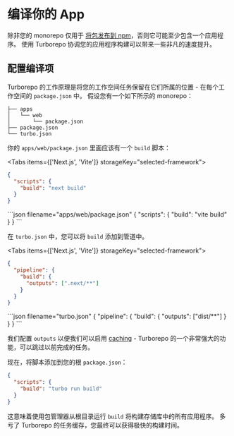
# 编译你的 App

除非您的 monorepo 仅用于 [将包发布到 npm](/repo/docs/handbook/publishing-packages)，否则它可能至少包含一个应用程序。 使用 Turborepo 协调您的应用程序构建可以带来一些非凡的速度提升。

## 配置编译项

Turborepo 的工作原理是将您的工作空间任务保留在它们所属的位置 - 在每个工作空间的 `package.json` 中。 假设您有一个如下所示的 monorepo：

```
├── apps
│   └── web
│       └── package.json
├── package.json
└── turbo.json
```

你的 `apps/web/package.json` 里面应该有一个 `build` 脚本：

<Tabs items={['Next.js', 'Vite']} storageKey="selected-framework">
  <Tab>
```json filename="apps/web/package.json"
{
  "scripts": {
    "build": "next build"
  }
}
```
  </Tab>
  <Tab>
```json filename="apps/web/package.json"
{
  "scripts": {
    "build": "vite build"
  }
}
```
  </Tab>
</Tabs>

在 `turbo.json` 中，您可以将 `build` 添加到管道中。

<Tabs items={['Next.js', 'Vite']} storageKey="selected-framework">
  <Tab>
```json filename="turbo.json"
{
  "pipeline": {
    "build": {
      "outputs": [".next/**"]
    }
  }
}
```
  </Tab>
  <Tab>
```json filename="turbo.json"
{
  "pipeline": {
    "build": {
      "outputs": ["dist/**"]
    }
  }
}
```
  </Tab>
</Tabs>

<Callout type="info">

我们配置 `outputs` 以便我们可以启用 [caching](/repo/docs/core-concepts/caching) - Turborepo 的一个非常强大的功能，可以跳过以前完成的任务。

</Callout>

现在，将脚本添加到您的根 `package.json`：

```json filename="package.json"
{
  "scripts": {
    "build": "turbo run build"
  }
}
```

这意味着使用包管理器从根目录运行 `build` 将构建存储库中的所有应用程序。 多亏了 Turborepo 的任务缓存，您最终可以获得极快的构建时间。
